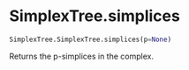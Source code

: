 # SimplexTree.simplices { #simplextree.SimplexTree.SimplexTree.simplices }

```python
SimplexTree.SimplexTree.simplices(p=None)
```

Returns the p-simplices in the complex.